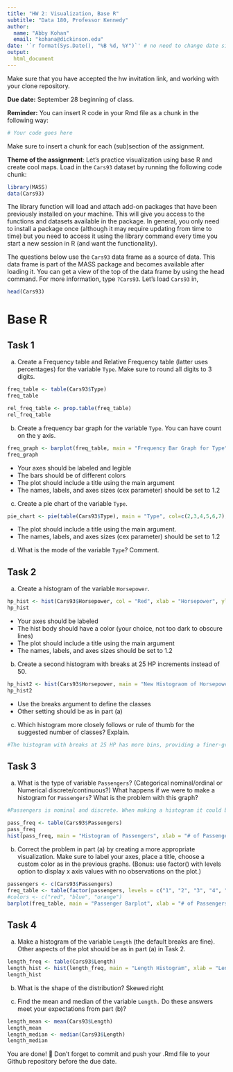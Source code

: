 ```yaml
---
title: "HW 2: Visualization, Base R"
subtitle: "Data 180, Professor Kennedy"
author:  
  name: "Abby Kohan"
  email: "kohana@dickinson.edu"
date: '`r format(Sys.Date(), "%B %d, %Y")`' # no need to change date since this line grabs today's date
output: 
  html_document
---
```


Make sure that you have accepted the hw invitation link, and working with your clone repository.

**Due date:** September 28 beginning of class.

**Reminder:** You can insert R code in your Rmd file as a chunk in the following way:
```r
# Your code goes here
```
Make sure to insert a chunk for each (sub)section of the assignment.

**Theme of the assignment**: Let's practice visualization using base R and create cool maps. Load in the `Cars93` dataset by running the following code chunk:

```r
library(MASS)
data(Cars93)
```

The library function will load and attach add-on packages that have been previously installed on your machine. This will give you access to the functions and datasets available in the package. In general, you only need to install a package once (although it may require updating from time to time) but you need to access it using the library command every time you start a new session in R (and want the functionality). 

The questions below use the `Cars93` data frame as a source of data. This data frame is part of the MASS package and becomes available after loading it. You can get a view of the top of the data frame by using the head command. For more information, type `?Cars93`. Let's load `Cars93` in,
```r
head(Cars93)
```

# Base R
## Task 1
a) Create a Frequency table and Relative Frequency table (latter uses percentages) for the variable `Type`. Make sure to round all digits to 3 digits.
```r
freq_table <- table(Cars93$Type)
freq_table

rel_freq_table <- prop.table(freq_table)
rel_freq_table 
```
b) Create a frequency bar graph for the variable `Type`. You can have count on the y axis.
```r
freq_graph <- barplot(freq_table, main = "Frequency Bar Graph for Type", col = "lightgreen", xlab = "Type", ylab = "Count", cex.lab = 1.2, cex.axis = 1.2)
freq_graph 
```

*	Your axes should be labeled and legible
*	The bars should be of different colors
*	The plot should include a title using the main argument
*	The names, labels, and axes sizes (cex parameter) should be set to 1.2

c) Create a pie chart of the variable `Type`.
```r
pie_chart <- pie(table(Cars93$Type), main = "Type", col=c(2,3,4,5,6,7), cex = 1.2)
```

* The plot should include a title using the main argument.
*	The names, labels, and axes sizes (cex parameter) should be set to 1.2

d) What is the mode of the variable `Type`? Comment.


## Task 2 
a) Create a histogram of the variable `Horsepower`.
```r
hp_hist <- hist(Cars93$Horsepower, col = "Red", xlab = "Horsepower", ylab = "Frequency", main = "Histogram of Horsepower", cex.lab = 1.2, cex.axis = 1.2)
hp_hist
```

*	Your axes should be labeled
*	The hist body should have a color (your choice, not too dark to obscure lines) 
*	The plot should include a title using the main argument
*	The names, labels, and axes sizes should be set to 1.2

b) Create a second histogram with breaks at 25 HP increments instead of 50.
```r
hp_hist2 <- hist(Cars93$Horsepower, main = "New Histograom of Horsepower", xlab = "Horsepower", ylab = "Frequency", col = "skyblue", cex.lab = 1.2, cex.axis = 1.2, breaks = 25)
hp_hist2
```

* Use the breaks argument to define the classes
* Other setting should be as in part (a)

c) Which histogram more closely follows or rule of thumb for the suggested number of classes? Explain.
```r
#The histogram with breaks at 25 HP has more bins, providing a finer-grained view of the data. It can capture smaller variations and details within the distribution.
```


## Task 3 
a) What is the type of variable `Passengers`? (Categorical nominal/ordinal or Numerical discrete/continuous?) What happens if we were to make a histogram for `Passengers`? What is the problem with this graph?
```r
#Passengers is nominal and discrete. When making a histogram it could be difficult to visualize the data it masks certain categories such as cars with 1 and 3 that have no passengers meaning there should be no bar at 1 and 3.

pass_freq <- table(Cars93$Passengers)
pass_freq
hist(pass_freq, main = "Histogram of Passengers", xlab = "# of Passengers", ylab = "Frequency", cex.lab = 1.2, cex.axis = 1.2, cex.main = 1.2, col = "yellow")
```

b) Correct the problem in part (a) by creating a more appropriate visualization. Make sure to label your axes, place a title, choose a custom color as in the previous graphs. (Bonus: use factor() with levels option to display x axis values with no observations on the plot.)
```r
passengers <- c(Cars93$Passengers)
freq_table <- table(factor(passengers, levels = c("1", "2", "3", "4", "5", "6", "7", "8")))
#colors <- c("red", "blue", "orange")
barplot(freq_table, main = "Passenger Barplot", xlab = "# of Passengers", ylab = "Frequency", cex.lab = 1.2, cex.axis = 1.2, cex.main = 1.2, col = "light yellow", ylim = c(0, max(freq_table) + 1))
```

## Task 4 
a) Make a histogram of the variable `Length` (the default breaks are fine). Other aspects of the plot should be as in part (a) in Task 2.
```r
length_freq <- table(Cars93$Length)
length_hist <- hist(length_freq, main = "Length Histogram", xlab = "Length", ylab = "Frequency", cex.lab = 1.2, cex.axis = 1.2, cex.main = 1.2, col ="lightgreen")
length_hist
```

b) What is the shape of the distribution?
Skewed right

c) Find the mean and median of the variable `Length.` Do these answers meet your expectations from part (b)?
```r
length_mean <- mean(Cars93$Length)
length_mean
length_median <- median(Cars93$Length)
length_median
```

You are done! 🏁 Don't forget to commit and push your .Rmd file to your Github repository before the due date.

